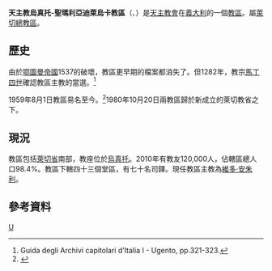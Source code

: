 {{Infobox diocese
|name =烏真托-聖瑪利亞迪萊烏卡
|jurisdiction = 教區
|latin = Dioecesis Uxentina-Sanctae Mariae Leucadensis
|local = 
|border = catholic
|image = 
|image_size = 
|image_alt = 
|caption = 教區範圍
|image2 =Cattedrale di Ugento.jpg
|caption2 =聖母升天主教座堂
|location = 義大利
|rite = 羅馬禮
|territory =萊切省西部
|population =120,000
|patron =[[聖味噌爵|聖味噌爵]]
|province = 萊切
|established =13世紀
|cathedral = 聖母升天主教座堂
|co-cathedral =
|leadership = 主教 
|website =[http://www.diocesiugento.org/ 官方網頁]
|pope =  
|patriarch= 
|metropolitan =
|ordinary = 維多·安朱利
|coadjutor archbishop = 
|coadjutor bishop = 
|auxiliary = 
|emeritus = }}

'''天主教烏真托-聖瑪利亞迪萊烏卡教區'''（{{lang-la|Dioecesis Uxentina-Sanctae Mariae Leucadensis}}、{{lang-it|Diocesi di Ugento-Santa Maria di Leuca}}）是[[天主教會|天主教會]]在[[義大利|義大利]]的一個[[教區|教區]]。屬[[天主教萊切總教區|萊切總教區]]。
==歷史==
由於[[鄂圖曼帝國|鄂圖曼帝國]]1537的破壞，教區更早期的檔案都消失了。但1282年，教宗[[馬丁四世|馬丁四世]]確認教區主教的當選。<ref>Guida degli Archivi capitolari d’Italia I - Ugento, pp.321-323.</ref>

1959年8月1日教區易名至今。<ref>{{cite journal|journal=[[宗座公報|宗座公報]]
|publisher=梵蒂岡出版社
|date=1959年
|volume=51
|title= ''Sanctuarium Sanctae Mariae Leucadensis''
|page=715-716
|url=http://www.vatican.va/archive/aas/documents/AAS%2051%20%5B1958%5D%20-%20ocr.pdf
}}</ref>1980年10月20日兩教區歸於新成立的萊切教省之下。

==現況==
教區包括[[萊切省|萊切省]]南部，教座位於[[烏真托|烏真托]]。2010年有教友120,000人，佔轄區總人口98.4%。教區下轄四十三個堂區，有七十名司鐸。現任教區主教為[[維多·安朱利|維多·安朱利]]。
==參考資料==
{{reflist}}
{{意大利天主教教區}}
[[Category:義大利天主教教區|U]]